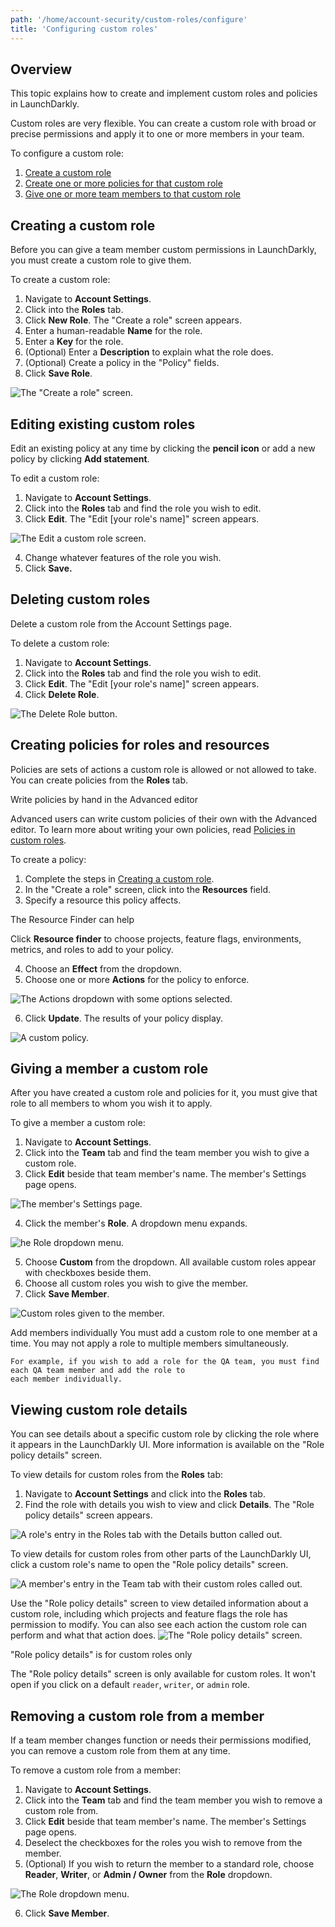 ```yaml
---
path: '/home/account-security/custom-roles/configure'
title: 'Configuring custom roles'
---
```


## Overview

This topic explains how to create and implement custom roles and policies in LaunchDarkly.

Custom roles are very flexible. You can create a custom role with broad or precise permissions and apply it to one or more members in your team.

To configure a custom role:

1. [Create a custom role](#creating-a-custom-role)
2. [Create one or more policies for that custom role](#creating-policies-for-roles-and-resources)
3. [Give one or more team members to that custom role](#giving-a-member-a-custom-role)

## Creating a custom role

Before you can give a team member custom permissions in LaunchDarkly, you must create a custom role to give them.

To create a custom role:

1. Navigate to **Account Settings**.
2. Click into the **Roles** tab.
3. Click **New Role**. The "Create a role" screen appears.
4. Enter a human-readable **Name** for the role.
5. Enter a **Key** for the role.
6. (Optional) Enter a **Description** to explain what the role does.
7. (Optional) Create a policy in the "Policy" fields.
8. Click **Save Role**.

![The "Create a role" screen.](../../../../images/settings-roles-create.png)

## Editing existing custom roles

Edit an existing policy at any time by clicking the **pencil icon** or add a new policy by clicking **Add statement**.

To edit a custom role:

1. Navigate to **Account Settings**.
2. Click into the **Roles** tab and find the role you wish to edit.
3. Click **Edit**. The "Edit [your role's name]" screen appears.

![The Edit a custom role screen.](../../../../images/settings-roles-edit.png)

4. Change whatever features of the role you wish.
5. Click **Save.**

## Deleting custom roles

Delete a custom role from the Account Settings page.

To delete a custom role:

1. Navigate to **Account Settings**.
2. Click into the **Roles** tab and find the role you wish to edit.
3. Click **Edit**. The "Edit [your role's name]" screen appears.
4. Click **Delete Role**.

![The Delete Role button.](../../../../images/settings-roles-delete.png)

## Creating policies for roles and resources

Policies are sets of actions a custom role is allowed or not allowed to take. You can create policies from the **Roles** tab.

<Callout intent="info">
  <CalloutTitle>Write policies by hand in the Advanced editor</CalloutTitle>
  <CalloutDescription>

Advanced users can write custom policies of their own with the Advanced editor. To learn more about writing your own
policies, read [Policies in custom roles](/home/account-security/custom-roles/policies).

  </CalloutDescription>
</Callout>

To create a policy:

1. Complete the steps in [Creating a custom role](#creating-a-custom-role).
2. In the "Create a role" screen, click into the **Resources** field.
3. Specify a resource this policy affects.

<Callout intent="info">
  <CalloutTitle>The Resource Finder can help</CalloutTitle>
  <CalloutDescription>

Click **Resource finder** to choose projects, feature flags, environments, metrics, and roles to add to your policy.

  </CalloutDescription>
</Callout>

4. Choose an **Effect** from the dropdown.
5. Choose one or more **Actions** for the policy to enforce.

![The Actions dropdown with some options selected.](../../../../images/settings-roles-resources-action-menu.png)

6. Click **Update**. The results of your policy display.

![A custom policy.](../../../../images/settings-roles-policy.png)

## Giving a member a custom role

After you have created a custom role and policies for it, you must give that role to all members to whom you wish it to apply.

To give a member a custom role:

1. Navigate to **Account Settings**.
2. Click into the **Team** tab and find the team member you wish to give a custom role.
3. Click **Edit** beside that team member's name. The member's Settings page opens.

![The member's Settings page.](../../../../images/settings-team-member-edit.png)

4. Click the member's **Role**. A dropdown menu expands.

![he Role dropdown menu.](../../../../images/settings-team-role-dropdown.png)

5. Choose **Custom** from the dropdown. All available custom roles appear with checkboxes beside them.
6. Choose all custom roles you wish to give the member.
7. Click **Save Member**.

![Custom roles given to the member.](../../../../images/settings-team-custom-roles-assigned.png)

<Callout intent="alert">
  <CalloutTitle>Add members individually</CalloutTitle>
  <CalloutDescription>
    You must add a custom role to one member at a time. You may not apply a role to multiple members simultaneously.

    For example, if you wish to add a role for the QA team, you must find each QA team member and add the role to
    each member individually.
  </CalloutDescription>
</Callout>

## Viewing custom role details

You can see details about a specific custom role by clicking the role where it appears in the LaunchDarkly UI. More information is available on the "Role policy details" screen.

To view details for custom roles from the **Roles** tab:

1. Navigate to **Account Settings** and click into the **Roles** tab.
2. Find the role with details you wish to view and click **Details**. The "Role policy details" screen appears.

![A role's entry in the **Roles** tab with the **Details** button called out.](../../../../images/settings-roles-details-callout.png)

To view details for custom roles from other parts of the LaunchDarkly UI, click a custom role's name to open the "Role policy details" screen.

![A member's entry in the **Team** tab with their custom roles called out.](../../../../images/settings-team-roles-callout.png)

Use the "Role policy details" screen to view detailed information about a custom role, including which projects and feature flags the role has permission to modify. You can also see each action the custom role can perform and what that action does.
![The "Role policy details" screen.](../../../../images/settings-roles-role-policy-details.png)

<Callout intent="info">
  <CalloutTitle>"Role policy details" is for custom roles only</CalloutTitle>
  <CalloutDescription>

The "Role policy details" screen is only available for custom roles. It won't open if you click on a default
`reader`, `writer`, or `admin` role.

  </CalloutDescription>
</Callout>

## Removing a custom role from a member

If a team member changes function or needs their permissions modified, you can remove a custom role from them at any time.

To remove a custom role from a member:

1. Navigate to **Account Settings**.
2. Click into the **Team** tab and find the team member you wish to remove a custom role from.
3. Click **Edit** beside that team member's name. The member's Settings page opens.
4. Deselect the checkboxes for the roles you wish to remove from the member.
5. (Optional) If you wish to return the member to a standard role, choose **Reader**, **Writer**, or **Admin / Owner** from the **Role** dropdown.

![The Role dropdown menu.](../../../../images/settings-team-role-dropdown.png)

6. Click **Save Member**.
